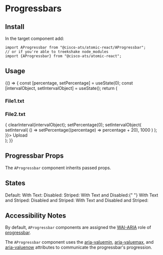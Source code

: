

<Meta title="Components/Progressbars" component={AProgressbar} />

# Progressbars

## Install

In the target component add:

```
import AProgressbar from "@cisco-ats/atomic-react/AProgressbar";
// or if you're able to treekshake node_modules
import {AProgressbar} from "@cisco-ats/atomic-react";
```

## Usage

<Preview>
  <Story name="usage-1">
    <YourComponent>
      {() => {
        const [percentage, setPercentage] = useState(0);
        const [intervalObject, setIntervalObject] = useState();
        return (
          <div style={{width: 200}}>
            <h3>File1.txt</h3>
            <AProgressbar striped displayText percentage={percentage} />
            <h3>File2.txt</h3>
            <AProgressbar striped displayText percentage={percentage - 20} />
            <AButton
              onClick={() => {
                clearInterval(intervalObject);
                setPercentage(0);
                setIntervalObject(
                  setInterval(
                    () => setPercentage((percentage) => percentage + 20),
                    1000
                  )
                );
              }}>
              Upload
            </AButton>
          </div>
        );
      }}
    </YourComponent>
  </Story>
</Preview>

## Progressbar Props

The `AProgressbar` component inherits passed props.

<Props of={AProgressbar} />

## States

<Preview>
  <Story name="states-1">
    <div className="d-flex flex-column" style={{width: 300}}>
      Default: <AProgressbar percentage={50} />
      With Text: <AProgressbar displayText percentage={50} />
      Disabled: <AProgressbar disabled percentage={50} />
      Striped: <AProgressbar striped percentage={50} />
      With Text and Disabled:{" "}
      <AProgressbar disabled displayText percentage={50} />
      With Text and Striped: <AProgressbar
        striped
        displayText
        percentage={50}
      />
      Disabled and Striped: <AProgressbar striped disabled percentage={50} />
      With Text and Disabled and Striped: <AProgressbar
        displayText
        striped
        disabled
        percentage={50}
      />
    </div>
  </Story>
</Preview>

## Accessibility Notes

By default, `AProgressbar` components are assigned the [WAI-ARIA](https://www.w3.org/WAI/standards-guidelines/aria/) role of [progressbar](https://www.w3.org/TR/wai-aria/#progressbar).

The `AProgressbar` component uses the [aria-valuemin](https://www.w3.org/TR/wai-aria/#aria-valuemin), [aria-valuemax](https://www.w3.org/TR/wai-aria/#aria-valuemax), and [aria-valuenow](https://www.w3.org/TR/wai-aria/#aria-valuenow) attributes to communicate the progressbar's progression.
